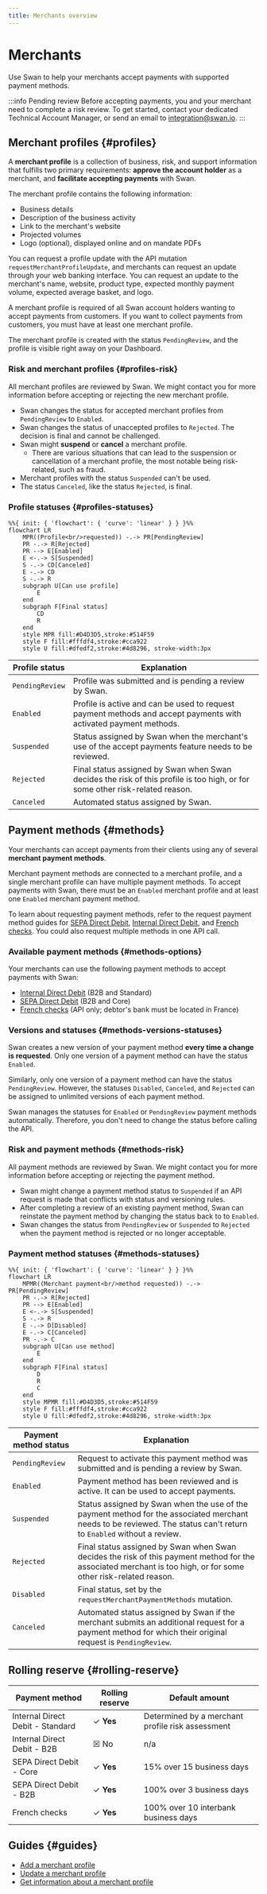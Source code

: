 ```yaml
---
title: Merchants overview
---
```


# Merchants


> <MerchantsDefinition />

Use Swan to help your merchants accept payments with supported payment methods.

:::info Pending review
Before accepting payments, you and your merchant need to complete a risk review.
To get started, contact your dedicated Technical Account Manager, or send an email to integration@swan.io.
:::

## Merchant profiles {#profiles}

A **merchant profile** is a collection of business, risk, and support information that fulfills two primary requirements: **approve the account holder** as a merchant, and **facilitate accepting payments** with Swan.

The merchant profile contains the following information:

- Business details
- Description of the business activity
- Link to the merchant's website
- Projected volumes
- Logo (optional), displayed online and on mandate PDFs

You can request a profile update with the API mutation `requestMerchantProfileUpdate`, and merchants can request an update through your web banking interface.
You can request an update to the merchant's name, website, product type, expected monthly payment volume, expected average basket, and logo.

A merchant profile is required of all Swan account holders wanting to accept payments from customers.
If you want to collect payments from customers, you must have at least one merchant profile.

The merchant profile is created with the status `PendingReview`, and the profile is visible right away on your Dashboard.

### Risk and merchant profiles {#profiles-risk}

All merchant profiles are reviewed by Swan.
We might contact you for more information before accepting or rejecting the new merchant profile.

- Swan changes the status for accepted merchant profiles from `PendingReview` to `Enabled`.
- Swan changes the status of unaccepted profiles to `Rejected`. The decision is final and cannot be challenged.
- Swan might **suspend** or **cancel** a merchant profile.
    - There are various situations that can lead to the suspension or cancellation of a merchant profile, the most notable being risk-related, such as fraud.
- Merchant profiles with the status `Suspended` can't be used.
- The status `Canceled`, like the status `Rejected`, is final.

### Profile statuses {#profiles-statuses}

```mermaid
%%{ init: { 'flowchart': { 'curve': 'linear' } } }%%
flowchart LR
    MPR((Profile<br/>requested)) -.-> PR[PendingReview]
    PR -.-> R[Rejected]
    PR --> E[Enabled]
    E <-.-> S[Suspended]
    S -.-> CD[Canceled]
    E -.-> CD
    S -.-> R
    subgraph U[Can use profile]
        E
    end
    subgraph F[Final status]
        CD
        R
    end
    style MPR fill:#D4D3D5,stroke:#514F59
    style F fill:#fffdf4,stroke:#cca922
    style U fill:#dfedf2,stroke:#4d8296, stroke-width:3px
```

| Profile status | Explanation |
|---|---|
| `PendingReview` | Profile was submitted and is pending a review by Swan. |
| `Enabled` | Profile is active and can be used to request payment methods and accept payments with activated payment methods. |
| `Suspended` | Status assigned by Swan when the merchant's use of the accept payments feature needs to be reviewed. |
| `Rejected` | Final status assigned by Swan when Swan decides the risk of this profile is too high, or for some other risk-related reason. |
| `Canceled` | Automated status assigned by Swan. |

## Payment methods {#methods}

Your merchants can accept payments from their clients using any of several **merchant payment methods**.

Merchant payment methods are connected to a merchant profile, and a single merchant profile can have multiple payment methods.
To accept payments with Swan, there must be an `Enabled` merchant profile and at least one `Enabled` merchant payment method.

To learn about requesting payment methods, refer to the request payment method guides for [SEPA Direct Debit](./sdd/guide-request.mdx), [Internal Direct Debit](./idd/guide-request.mdx), and [French checks](./checks/guide-request.mdx).
You could also request multiple methods in one API call.

### Available payment methods {#methods-options}

Your merchants can use the following payment methods to accept payments with Swan:

- [Internal Direct Debit](./idd/index.mdx) (B2B and Standard)
- [SEPA Direct Debit](./sdd/index.mdx) (B2B and Core)
- [French checks](./checks/index.mdx) (API only; debtor's bank must be located in France)

### Versions and statuses {#methods-versions-statuses}

Swan creates a new version of your payment method **every time a change is requested**.
Only one version of a payment method can have the status `Enabled`.

Similarly, only one version of a payment method can have the status `PendingReview`.
However, the statuses `Disabled`, `Canceled`, and `Rejected` can be assigned to unlimited versions of each payment method.

Swan manages the statuses for `Enabled` or `PendingReview` payment methods automatically.
Therefore, you don't need to change the status before calling the API.

### Risk and payment methods {#methods-risk}

All payment methods are reviewed by Swan.
We might contact you for more information before accepting or rejecting the payment method.

- Swan might change a payment method status to `Suspended` if an API request is made that conflicts with status and versioning rules.
- After completing a review of an existing payment method, Swan can reinstate the payment method by changing the status back to to `Enabled`.
- Swan changes the status from `PendingReview` or `Suspended` to `Rejected` when the payment method is rejected or no longer acceptable.

### Payment method statuses {#methods-statuses}

```mermaid
%%{ init: { 'flowchart': { 'curve': 'linear' } } }%%
flowchart LR
    MPMR((Merchant payment<br/>method requested)) -.-> PR[PendingReview]
    PR -.-> R[Rejected]
    PR --> E[Enabled]
    E <-.-> S[Suspended]
    S -.-> R
    E -.-> D[Disabled]
    E -.-> C[Canceled]
    PR -.-> C
    subgraph U[Can use method]
        E
    end
    subgraph F[Final status]
        D
        R
        C
    end
    style MPMR fill:#D4D3D5,stroke:#514F59
    style F fill:#fffdf4,stroke:#cca922
    style U fill:#dfedf2,stroke:#4d8296, stroke-width:3px
```

| Payment method status | Explanation |
|---|---|
| `PendingReview` | Request to activate this payment method was submitted and is pending a review by Swan. |
| `Enabled` | Payment method has been reviewed and is active. It can be used to accept payments. |
| `Suspended` | Status assigned by Swan when the use of the payment method for the associated merchant needs to be reviewed. The status can't return to `Enabled` without a review. |
| `Rejected` | Final status assigned by Swan when Swan decides the risk of this payment method for the associated merchant is too high, or for some other risk-related reason. |
| `Disabled` | Final status, set by the `requestMerchantPaymentMethods` mutation. |
| `Canceled` | Automated status assigned by Swan if the merchant submits an additional request for a payment method for which their original request is `PendingReview`. |

## Rolling reserve {#rolling-reserve}


<RollingReserve />

| Payment method | Rolling reserve | Default amount |
| --- | --- | --- |
| Internal Direct Debit - Standard | ✓ **Yes** | Determined by a merchant profile risk assessment |
| Internal Direct Debit - B2B | ☒ No | n/a |
| SEPA Direct Debit - Core | ✓ **Yes** | 15% over 15 business days |
| SEPA Direct Debit - B2B | ✓ **Yes** | 100% over 3 business days |
| French checks | ✓ **Yes** | 100% over 10 interbank business days |

## Guides {#guides}

- [Add a merchant profile](./profiles/guide-add.mdx)
- [Update a merchant profile](./profiles/guide-update.mdx)
- [Get information about a merchant profile](./profiles/guide-get-info.mdx)
